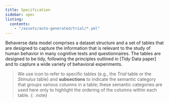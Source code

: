```yaml
---
title: Specification
sidebar: spec
listing: 
  contents:
    - "/assets/auto-generated/trial/*.yml"
---
```


Behaverse data model comprises a dataset structure and a set of tables that are designed to capture the information that is relevant to the study of human behavior in many cognitive tests and questionnaires. The tables are designed to be tidy, following the principles outlined in [Tidy Data paper] and to capture a wide variety of behavioral experiments.

> We use <i class="bi bi-table"></i> icon to refer to specific tables (e.g., the *<i class="bi bi-table"></i> Trial* table or the *<i class="bi bi-table"></i> Stimulus* table) and **subsections** to indicate the semantic category that groups various columns in a table; these semantic categories are used here only to highlight the ordering of the columns within each table.
{: .note}
